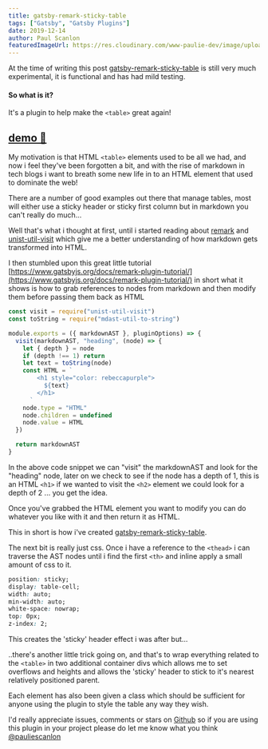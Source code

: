 ```yaml
---
title: gatsby-remark-sticky-table
tags: ["Gatsby", "Gatsby Plugins"]
date: 2019-12-14
author: Paul Scanlon
featuredImageUrl: https://res.cloudinary.com/www-paulie-dev/image/upload/v1595915540/paulie.dev/2019/11/24/gatsby-remark-sticky-table_wn2ozg.jpg
---
```


At the time of writing this post [gatsby-remark-sticky-table](https://github.com/PaulieScanlon/gatsby-remark-sticky-table) is still very much experimental, it is functional and has had mild testing.

#### So what is it?

It's a plugin to help make the `<table>` great again!

## [demo 🧲](https://gatsby-remark-sticky-table.netlify.com/)

My motivation is that HTML `<table>` elements used to be all we had, and now i feel they've been forgotten a bit, and with the rise of markdown in tech blogs i want to breath some new life in to an HTML element that used to dominate the web!

There are a number of good examples out there that manage tables, most will either use a sticky header or sticky first column but in markdown you can't really do much...

Well that's what i thought at first, until i started reading about [remark](https://github.com/remarkjs/remark) and [unist-util-visit](https://github.com/syntax-tree/unist-util-visit) which give me a better understanding of how markdown gets transformed into HTML.

I then stumbled upon this great little tutorial [https://www.gatsbyjs.org/docs/remark-plugin-tutorial/](https://www.gatsbyjs.org/docs/remark-plugin-tutorial/) in short what it shows is how to grab references to nodes from markdown and then modify them before passing them back as HTML

```javascript
const visit = require("unist-util-visit")
const toString = require("mdast-util-to-string")

module.exports = ({ markdownAST }, pluginOptions) => {
  visit(markdownAST, "heading", (node) => {
    let { depth } = node
    if (depth !== 1) return
    let text = toString(node)
    const HTML = `
        <h1 style="color: rebeccapurple">
          ${text}
        </h1>
      `
    node.type = "HTML"
    node.children = undefined
    node.value = HTML
  })

  return markdownAST
}
```

In the above code snippet we can "visit" the markdownAST and look for the "heading" node, later on we check to see if the node has a depth of 1, this is an HTML `<h1>` if we wanted to visit the `<h2>` element we could look for a depth of 2 ... you get the idea.

Once you've grabbed the HTML element you want to modify you can do whatever you like with it and then return it as HTML.

This in short is how i've created [gatsby-remark-sticky-table](https://github.com/PaulieScanlon/gatsby-remark-sticky-table).

The next bit is really just css. Once i have a reference to the `<thead>` i can traverse the AST nodes until i find the first `<th>` and inline apply a small amount of css to it.

```css
position: sticky;
display: table-cell;
width: auto;
min-width: auto;
white-space: nowrap;
top: 0px;
z-index: 2;
```

This creates the 'sticky' header effect i was after but...

..there's another little trick going on, and that's to wrap everything related to the `<table>` in two additional container divs which allows me to set overflows and heights and allows the 'sticky' header to stick to it's nearest relatively positioned parent.

Each element has also been given a class which should be sufficient for anyone using the plugin to style the table any way they wish.

I'd really appreciate issues, comments or stars on [Github](https://github.com/PaulieScanlon/gatsby-remark-sticky-table) so if you are using this plugin in your project please do let me know what you think [@pauliescanlon](https://twitter.com/PaulieScanlon)
